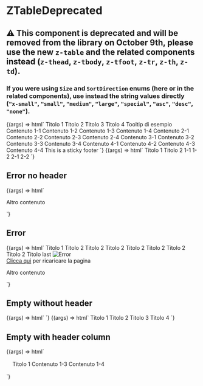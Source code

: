 
<Meta
  title="Deprecated/ZTableDeprecated/ZTableDeprecated"
  component="z-table-deprecated"
/>

# ZTableDeprecated

## ⚠️ This component is deprecated and will be removed from the library on October 9th, please use the new `z-table` and the related components instead (`z-thead`, `z-tbody`, `z-tfoot`, `z-tr`, `z-th`, `z-td`).

### If you were using `Size` and `SortDirection` enums (here or in the related components), use instead the string values directly (`"x-small"`, `"small"`, `"medium"`, `"large"`, `"special"`, `"asc"`, `"desc"`, `"none"`).

<Canvas>
  <Story
    name="ZTable"
    args={{
      bordered: true,
      columnSticky: false,
      headerSticky: false,
    }}
  >
    {(args) => html`<z-table-deprecated
      bordered="${args.bordered}"
      column-sticky="${args.columnSticky}"
      header-sticky="${args.headerSticky}"
    >
      <z-table-head>
        <z-table-header-row>
          <z-table-header>
            <span>Titolo 1</span>
          </z-table-header>
          <z-table-header>
            <span>Titolo 2</span>
          </z-table-header>
          <z-table-header>
            <span>Titolo 3</span>
          </z-table-header>
          <z-table-header>
            <span>Titolo 4</span>
          </z-table-header>
        </z-table-header-row>
      </z-table-head>
      <z-table-body>
        <z-table-row>
          <z-table-cell>
            <z-popover
              position="top"
              open="true"
              bind-to="#sample-element"
            >
              Tooltip di esempio
            </z-popover>
            <span id="sample-element">Contenuto 1-1</span>
          </z-table-cell>
          <z-table-cell>
            <span>Contenuto 1-2</span>
          </z-table-cell>
          <z-table-cell>
            <span>Contenuto 1-3</span>
          </z-table-cell>
          <z-table-cell>
            <span>Contenuto 1-4</span>
          </z-table-cell>
        </z-table-row>
        <z-table-row>
          <z-table-cell>
            <span>Contenuto 2-1</span>
          </z-table-cell>
          <z-table-cell>
            <span>Contenuto 2-2</span>
          </z-table-cell>
          <z-table-cell>
            <span>Contenuto 2-3</span>
          </z-table-cell>
          <z-table-cell>
            <span>Contenuto 2-4</span>
          </z-table-cell>
        </z-table-row>
        <z-table-row>
          <z-table-cell>
            <span>Contenuto 3-1</span>
          </z-table-cell>
          <z-table-cell>
            <span>Contenuto 3-2</span>
          </z-table-cell>
          <z-table-cell>
            <span>Contenuto 3-3</span>
          </z-table-cell>
          <z-table-cell>
            <span>Contenuto 3-4</span>
          </z-table-cell>
        </z-table-row>
        <z-table-row>
          <z-table-cell>
            <span>Contenuto 4-1</span>
          </z-table-cell>
          <z-table-cell>
            <span>Contenuto 4-2</span>
          </z-table-cell>
          <z-table-cell>
            <span>Contenuto 4-3</span>
          </z-table-cell>
          <z-table-cell>
            <span>Contenuto 4-4</span>
          </z-table-cell>
        </z-table-row>
      </z-table-body>
      <z-table-sticky-footer slot="sticky-footer">
        <span>This is a sticky footer</span>
      </z-table-sticky-footer>
    </z-table-deprecated>`}
  </Story>
</Canvas>

<Canvas>
  <Story
    name="Padding"
    argTypes={{
      padding: {
        control: {type: "select"},
        options: ["x-small", "small", "medium", "large", "special"],
      },
    }}
    args={{
      padding: "medium",
    }}
  >
    {(args) => html`
      <z-table-deprecated bordered="true">
        <z-table-body>
          <z-table-head>
            <z-table-header-row>
              <z-table-header padding="${args.padding}">
                <span>Titolo 1</span>
              </z-table-header>
              <z-table-header padding="${args.padding}">
                <span>Titolo 2</span>
              </z-table-header>
            </z-table-header-row>
          </z-table-head>
          <z-table-row>
            <z-table-cell padding="${args.padding}">
              <span>1-1</span>
            </z-table-cell>
            <z-table-cell padding="${args.padding}">
              <span>1-2</span>
            </z-table-cell>
          </z-table-row>
          <z-table-row>
            <z-table-cell padding="${args.padding}">
              <span>2-1</span>
            </z-table-cell>
            <z-table-cell padding="${args.padding}">
              <span>2-2</span>
            </z-table-cell>
          </z-table-row>
        </z-table-body>
      </z-table-deprecated>
    `}
  </Story>
</Canvas>

## Error no header

<Canvas>
  <Story
    name="Error no header"
    args={{
      lines: 6,
      errorMessage: "Siamo spiacenti, non siamo riusciti a caricare il contenuto richiesto",
    }}
  >
    {(args) => html`
      <z-table-deprecated
        error="true"
        lines="${args.lines}"
        error-message="${args.errorMessage}"
      >
      </z-table-deprecated>
      <p>Altro contenuto</p>
    `}
  </Story>
</Canvas>

## Error

<Canvas>
  <Story
    name="Error"
    args={{
      lines: 6,
      errorMessage: "Siamo spiacenti, non siamo riusciti a caricare il contenuto richiesto",
    }}
  >
    {(args) => html`
      <z-table-deprecated
        bordered="true"
        error="true"
        lines="${args.lines}"
        error-message="${args.errorMessage}"
      >
        <z-table-head slot="table-header">
          <z-table-header-row>
            <z-table-header>
              <span>Titolo 1</span>
            </z-table-header>
            <z-table-header>
              <span>Titolo 2</span>
            </z-table-header>
            <z-table-header>
              <span>Titolo 2</span>
            </z-table-header>
            <z-table-header>
              <span>Titolo 2</span>
            </z-table-header>
            <z-table-header>
              <span>Titolo 2</span>
            </z-table-header>
            <z-table-header>
              <span>Titolo 2</span>
            </z-table-header>
            <z-table-header>
              <span>Titolo 2</span>
            </z-table-header>
            <z-table-header>
              <span>Titolo 2</span>
            </z-table-header>
            <z-table-header>
              <span>Titolo last</span>
            </z-table-header>
          </z-table-header-row>
        </z-table-head>
        <img
          src="./images/png/zanichelli-error-image.png"
          slot="error-image"
          alt="Error"
        />
        <div slot="error-action">
          <span class="body-4">
            <a
              href="#"
              target="_blank"
              >Clicca qui</a
            >
            per ricaricare la pagina
          </span>
        </div>
      </z-table-deprecated>
      <p>Altro contenuto</p>
    `}
  </Story>
</Canvas>

## Empty without header

<Canvas>
  <Story
    name="Empty without header"
    args={{
      bordered: false,
      callToActionLabel: "Action 1",
      callToActionTwoLabel: "Action 2",
      message: "Siamo spiacenti, al momento non sono presenti dati da visualizzare",
      subtitle: "Eventuale testo",
    }}
  >
    {(args) => html`<z-table-deprecated
      bordered="${args.bordered}"
      .callToActionLabel="${args.callToActionLabel}"
      .callToActionTwoLabel="${args.callToActionTwoLabel}"
      empty="true"
      message="${args.message}"
      subtitle="${args.subtitle}"
    >
    </z-table-deprecated>`}
  </Story>
</Canvas>

<Canvas>
  <Story
    name="Empty"
    args={{
      bordered: true,
      callToActionLabel: "Action 1",
      callToActionTwoLabel: "Action 2",
      message: "Siamo spiacenti, al momento non sono presenti dati da visualizzare",
      subtitle: "Eventuale testo",
    }}
  >
    {(args) => html`<z-table-deprecated
      bordered="${args.bordered}"
      .callToActionLabel="${args.callToActionLabel}"
      .callToActionTwoLabel="${args.callToActionTwoLabel}"
      message="${args.message}"
      subtitle="${args.subtitle}"
      empty="true"
    >
      <z-table-head slot="table-header">
        <z-table-header-row>
          <z-table-header>
            <span>Titolo 1</span>
          </z-table-header>
          <z-table-header>
            <span>Titolo 2</span>
          </z-table-header>
          <z-table-header>
            <span>Titolo 3</span>
          </z-table-header>
          <z-table-header>
            <span>Titolo 4</span>
          </z-table-header>
        </z-table-header-row>
      </z-table-head>
    </z-table-deprecated>`}
  </Story>
</Canvas>

## Empty with header column

<Canvas>
  <Story
    name="Empty with header column"
    args={{
      bordered: false,
      callToActionLabel: "Action 1",
      callToActionTwoLabel: "Action 2",
      message: "Siamo spiacenti, al momento non sono presenti dati da visualizzare",
      subtitle: "Eventuale testo",
    }}
  >
    {(args) => html`<div style="background-color: var(--gray200); padding: 16px">
      <z-table-deprecated
        bordered="${args.bordered}"
        .callToActionLabel="${args.callToActionLabel}"
        .callToActionTwoLabel="${args.callToActionTwoLabel}"
        message="${args.message}"
        subtitle="${args.subtitle}"
        empty="true"
      >
        <z-table-head slot="table-header">
          <z-table-header-row>
            <z-table-header>
              <span>Titolo 1</span>
            </z-table-header>
          </z-table-header-row>
        </z-table-head>
        <z-table-body slot="table-body">
          <z-table-row>
            <z-table-cell>
              <z-avatar
                text="AS"
                size="medium"
                background-color="avatar-C13"
                style="color: var(--color-text-inverse)"
              ></z-avatar>
              <span>Contenuto 1-3</span>
            </z-table-cell>
          </z-table-row>
          <z-table-row>
            <z-table-cell>
              <z-avatar
                text="AS"
                size="medium"
                background-color="avatar-C14"
                style="color: var(--color-text-inverse)"
              ></z-avatar>
              <span>Contenuto 1-4</span>
            </z-table-cell>
          </z-table-row>
        </z-table-body>
      </z-table-deprecated>
    </div>`}
  </Story>
</Canvas>

<ArgsTable of="z-table-deprecated" />
